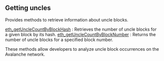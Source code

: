 
<Meta
  title="Getting uncles | dRPC"
  description="Provides methods to retrieve information about uncle blocks."
/>
## Getting uncles

Provides methods to retrieve information about uncle blocks.

[eth_getUncleCountByBlockHash](/avalanche-api/gettinguncles/eth_getUncleCountByBlockHash) : Retrieves the number of uncle blocks for a given block by its hash.
[eth_getUncleCountByBlockNumber](/avalanche-api/gettinguncles/eth_getUncleCountByBlockNumber) : Returns the number of uncle blocks for a specified block number.

These methods allow developers to analyze uncle block occurrences on the Avalanche network.

<Space h={16} />
<GetStarted />
